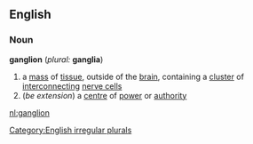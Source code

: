 ==English==
===Noun===
{{wikipedia}}
'''ganglion''' (''plural:'' '''ganglia''')
# a [[mass]] of [[tissue]], outside of the [[brain]], containing a [[cluster]] of [[interconnecting]] [[nerve cell]]s
#(''be extension'') a [[centre]] of [[power]] or [[authority]]

[[Category:English irregular plurals]]

[[nl:ganglion]]